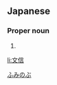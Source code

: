 ==Japanese==
{{ja-kanjitab|ふみ|のぶ}}

===Proper noun===
{{ja-pos|proper|ふみのぶ}}

# {{given name|male|lang=ja}}

[[Category:Japanese male given names|ふみのぶ]]

[[li:文信]]